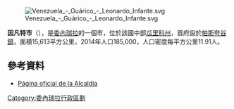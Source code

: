 [[Image:Venezuela_-_Guárico_-_Leonardo_Infante.svg|right]]

'''因凡特市'''（{{lang-es|Municipio Leonardo Infante}}），是[[委內瑞拉|委內瑞拉]]的一個市，位於該國中部[[瓜里科州|瓜里科州]]，首府設於[[帕斯夸谷鎮|帕斯夸谷鎮]]，面積15,613平方公里，2014年人口185,000，人口密度每平方公里11.91人。

==參考資料==
* [http://leonardoinfante-guarico.gob.ve Página oficial de la Alcaldía]{{dead link|date=2017年12月 |bot=InternetArchiveBot |fix-attempted=yes }}

{{Venezuela-geo-stub}}
[[Category:委內瑞拉行政區劃|Category:委內瑞拉行政區劃]]